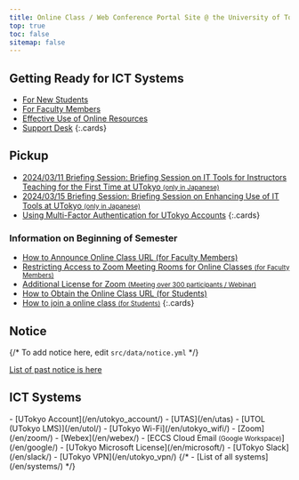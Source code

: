 ```yaml
---
title: Online Class / Web Conference Portal Site @ the University of Tokyo
top: true
toc: false
sitemap: false
---
```



<Emergency />

## Getting Ready for ICT Systems

- [For New Students](/en/oc/)
- [For Faculty Members](/en/faculty_members/)
- [Effective Use of Online Resources](/en/online/)
- [Support Desk](/en/support/)
{:.cards}

## Pickup

- [2024/03/11 Briefing Session: Briefing Session on IT Tools for Instructors Teaching for the First Time at UTokyo <small>(only in Japanese)</small>](/events/2024-03-11)
- [2024/03/15 Briefing Session: Briefing Session on Enhancing Use of IT Tools at UTokyo <small>(only in Japanese)</small>](/events/2024-03-15)
- [Using Multi-Factor Authentication for UTokyo Accounts](/en/utokyo_account/mfa/)
{:.cards}

### Information on Beginning of Semester

- [How to Announce Online Class URL (for Faculty Members)](/en/faculty_members/url)
- [Restricting Access to Zoom Meeting Rooms for Online Classes <small>(for Faculty Members)</small>](/en/faculty_members/zoom_access_control)
- [Additional License for Zoom <small>(Meeting over 300 participants / Webinar)</small>](/en/zoom/license)
- [How to Obtain the Online Class URL (for Students)](/en/oc/url)
- [How to join a online class <small>(for Students)</small>](/en/oc/join)
{:.cards}

## Notice

{/* To add notice here, edit `src/data/notice.yml` */}

<Notice lang="en" strip />

[List of past notice is here](/notice/)

## ICT Systems

<div class="top__systems">
  - [UTokyo Account](/en/utokyo_account/)
  - [UTAS](/en/utas)
  - [UTOL (UTokyo LMS)](/en/utol/)
  - [UTokyo Wi-Fi](/en/utokyo_wifi/)
  - [Zoom](/en/zoom/)
  - [Webex](/en/webex/)
  - [ECCS Cloud Email<small> (Google Workspace)</small>](/en/google/)
  - [UTokyo Microsoft License](/en/microsoft/)
  - [UTokyo Slack](/en/slack/)
  - [UTokyo VPN](/en/utokyo_vpn/)
  {/* - [List of all systems](/en/systems/) */}
</div>
